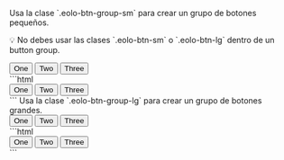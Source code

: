 
<DemoCard title="Tamaños de grupos">

<DemoCardDescription>
  <div className="space-y-3">
    <p>Usa la clase `.eolo-btn-group-sm` para crear un grupo de botones pequeños.</p>
    <p>💡 No debes usar las clases `.eolo-btn-sm` o `.eolo-btn-lg` dentro de un button group.</p>
  </div>
</DemoCardDescription>

<div className="flex items-center gap-x-4">
	<div className="eolo-btn-group-sm">
		<button className="eolo-btn bg-primary border-primary text-white dark:bg-primary dark:border-primary dark:text-white">One</button>
		<button className="eolo-btn bg-primary border-primary text-white dark:bg-primary dark:border-primary dark:text-white">Two</button>
		<button className="eolo-btn bg-primary border-primary text-white dark:bg-primary dark:border-primary dark:text-white">Three</button>
	</div>
</div>

<DemoCardCode>
```html
<div class="eolo-btn-group-sm">
  <button class="eolo-btn bg-primary border-primary text-white dark:bg-primary dark:border-primary dark:text-white">
    One
  </button>
  <button class="eolo-btn bg-primary border-primary text-white dark:bg-primary dark:border-primary dark:text-white">
    Two
  </button>
  <button class="eolo-btn bg-primary border-primary text-white dark:bg-primary dark:border-primary dark:text-white">
    Three
  </button>
</div>
```
</DemoCardCode>


<DemoCardDescription>
Usa la clase `.eolo-btn-group-lg` para crear un grupo de botones grandes.
</DemoCardDescription>

<div className="flex items-center gap-x-4">
	<div className="eolo-btn-group-lg">
		<button className="eolo-btn bg-primary border-primary text-white dark:bg-primary dark:border-primary dark:text-white">One</button>
		<button className="eolo-btn bg-primary border-primary text-white dark:bg-primary dark:border-primary dark:text-white">Two</button>
		<button className="eolo-btn bg-primary border-primary text-white dark:bg-primary dark:border-primary dark:text-white">Three</button>
	</div>
</div>

<DemoCardCode>
```html
<div class="eolo-btn-group-lg">
  <button 
    class="eolo-btn bg-primary border-primary text-white dark:bg-primary dark:border-primary dark:text-white">
    One
  </button>
  <button 
    class="eolo-btn bg-primary border-primary text-white dark:bg-primary dark:border-primary dark:text-white">
    Two
  </button>
  <button 
    class="eolo-btn bg-primary border-primary text-white dark:bg-primary dark:border-primary dark:text-white">
    Three
  </button>
</div>
```
</DemoCardCode>

</DemoCard>
